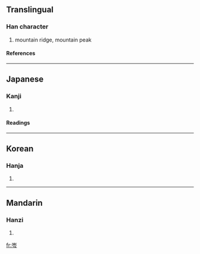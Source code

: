 {{see|岭}}

==Translingual==
===Han character===
{{Han char|rn=46|rad=山|as=05|sn=8|four=|canj=山人戈戈 (UOII), X山人戈戈 (XUOII)}}
# mountain ridge, mountain peak
====References====
{{Han ref|kx=0310.050|dkj=08010|dj=0610.080|hdz=10768.050|uh=5CBA|ud=23738}}
----
==Japanese==
===Kanji===
{{ja-kanji|grade=|rs=山05}}
# {{defn|Japanese}} 
====Readings====
{{ja-readings|on=[[れい]] (rei)|kun=}}
----
==Korean==
===Hanja===
{{ko-hanja|hangeul=령|rv=ryeong|mr=ryŏng}}
# {{defn|Korean}}
----
==Mandarin==
===Hanzi===
{{cmn-hanzi|pin=[[líng]] ([[ling2]])|wg=ling<sup>2</sup>}}
# {{defn|Mandarin}}

[[fr:岺]]